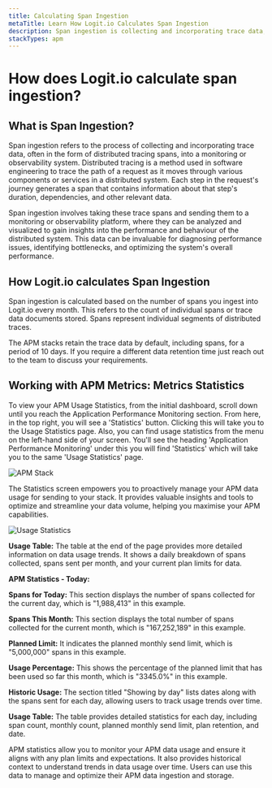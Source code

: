 ```yaml
---
title: Calculating Span Ingestion
metaTitle: Learn How Logit.io Calculates Span Ingestion
description: Span ingestion is collecting and incorporating trace data, into a monitoring or observability system. Learn how Logit.io calculates tracing & span ingestion
stackTypes: apm
---
```


# How does Logit.io calculate span ingestion?

## What is Span Ingestion?

Span ingestion refers to the process of collecting and incorporating trace 
data, often in the form of distributed tracing spans, into a monitoring or 
observability system. Distributed tracing is a method used in software 
engineering to trace the path of a request as it moves through various 
components or services in a distributed system. Each step in the request's 
journey generates a span that contains information about that step's 
duration, dependencies, and other relevant data.

Span ingestion involves taking these trace spans and sending them 
to a monitoring or observability platform, where they can be analyzed 
and visualized to gain insights into the performance and behaviour of 
the distributed system. This data can be invaluable for diagnosing 
performance issues, identifying bottlenecks, and optimizing 
the system's overall performance.

## How Logit.io calculates Span Ingestion

Span ingestion is calculated based on the number of spans you ingest into 
Logit.io every month. This refers to the count of individual spans or 
trace data documents stored. Spans represent individual segments of distributed traces.

The APM stacks retain the trace data by default, including spans, for 
a period of 10 days. If you require a different data retention time 
just reach out to the team to discuss your requirements.

## Working with APM Metrics: Metrics Statistics

To view your APM Usage Statistics, from the initial dashboard, scroll 
down until you reach the Application Performance Monitoring section. 
From here, in the top right, you will see a 'Statistics' button. Clicking 
this will take you to the Usage Statistics page. Also, you can find usage 
statistics from the menu on the left-hand side of your screen. You'll see 
the heading 'Application Performance Monitoring' under this you will find 
'Statistics' which will take you to the same 'Usage Statistics' page.

![APM Stack](@/images/help/apm/overview/apm-stack.png)

The Statistics screen empowers you to proactively manage your APM data usage for sending to your stack. It provides valuable insights and tools to optimize and streamline your data volume, helping you maximise your APM capabilities.

![Usage Statistics](@/images/help/apm/apm-usage-statistics.png)

**Usage Table:** The table at the end of the page provides more detailed information on data usage trends. It shows a daily breakdown of spans collected, spans sent per month, and your current plan limits for data.

**APM Statistics - Today:**

**Spans for Today:** This section displays the number of spans collected for the current day, which is "1,988,413" in this example.

**Spans This Month:** This section displays the total number of spans collected for the current month, which is "167,252,189" in this example.

**Planned Limit:** It indicates the planned monthly send limit, which is "5,000,000" spans in this example.

**Usage Percentage:** This shows the percentage of the planned limit that has been used so far this month, which is "3345.0%" in this example.

**Historic Usage:** The section titled "Showing by day" lists dates along with the spans sent for each day, allowing users to track usage trends over time.

**Usage Table:** The table provides detailed statistics for each day, including span count, monthly count, planned monthly send limit, plan retention, and date.

APM statistics allow you to monitor your APM data usage and ensure it 
aligns with any plan limits and expectations. It also provides historical 
context to understand trends in data usage over time. Users can use this 
data to manage and optimize their APM data ingestion and storage.
